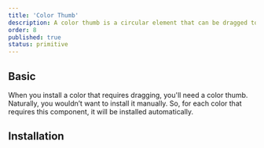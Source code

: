 ```yaml
---
title: 'Color Thumb'
description: A color thumb is a circular element that can be dragged to change the color value.
order: 8
published: true
status: primitive
---
```


## Basic

When you install a color that requires dragging, you'll need a color thumb. Naturally, you wouldn’t want to install it manually. So, for each color that requires this component, it will be installed automatically.

<Demo center component='colors/color-area/color-area-channel-demo' />

## Installation

<Install component='color-thumb' />
